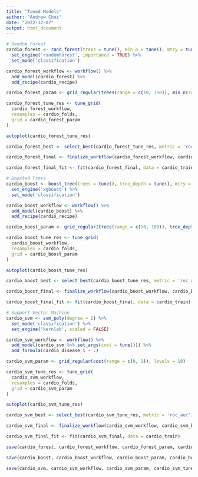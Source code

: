 ```yaml
---
title: "Tuned Models"
author: "Andrew Choi"
date: "2022-12-07"
output: html_document
---
```


```r

# Random Forest
cardio_forest <- rand_forest(trees = tune(), min_n = tune(), mtry = tune()) %>%
  set_engine('randomForest', importance = TRUE) %>%
  set_mode('classification')

cardio_forest_workflow <- workflow() %>%
  add_model(cardio_forest) %>%
  add_recipe(cardio_recipe)

cardio_forest_param <- grid_regular(trees(range = c(10, 150)), min_n(range = c(1, 40)), mtry(range = c(3, 6)), levels = 10)

cardio_forest_tune_res <- tune_grid(
  cardio_forest_workflow,
  resamples = cardio_folds,
  grid = cardio_forest_param
)

autoplot(cardio_forest_tune_res)

cardio_forest_best <- select_best(cardio_forest_tune_res, metric = 'roc_auc')

cardio_forest_final <- finalize_workflow(cardio_forest_workflow, cardio_forest_best)

cardio_forest_final_fit <- fit(cardio_forest_final, data = cardio_train)

```

```r

# Boosted Trees
cardio_boost <- boost_tree(trees = tune(), tree_depth = tune(), mtry = tune()) %>%
  set_engine('xgboost') %>%
  set_mode('classification')

cardio_boost_workflow <- workflow() %>%
  add_model(cardio_boost) %>%
  add_recipe(cardio_recipe)

cardio_boost_param <- grid_regular(trees(range = c(10, 100)), tree_depth(range = c(4, 7)), mtry(range = c(3, 6)), levels = 10)

cardio_boost_tune_res <- tune_grid(
  cardio_boost_workflow,
  resamples = cardio_folds,
  grid = cardio_boost_param
)

autoplot(cardio_boost_tune_res)

cardio_boost_best <- select_best(cardio_boost_tune_res, metric = 'roc_auc')

cardio_boost_final <- finalize_workflow(cardio_boost_workflow, cardio_boost_best)

cardio_boost_final_fit <- fit(cardio_boost_final, data = cardio_train)

```

```r

# Support Vector Machine
cardio_svm <- svm_poly(degree = 1) %>%
  set_mode('classification') %>%
  set_engine('kernlab', scaled = FALSE)

cardio_svm_workflow <- workflow() %>%
  add_model(cardio_svm %>% set_args(cost = tune())) %>%
  add_formula(cardio_disease_1 ~ .)

cardio_svm_param <- grid_regular(cost(range = c(0, 1)), levels = 10)

cardio_svm_tune_res <- tune_grid(
  cardio_svm_workflow,
  resamples = cardio_folds,
  grid = cardio_svm_param
)

autoplot(cardio_svm_tune_res)

cardio_svm_best <- select_best(cardio_svm_tune_res, metric = 'roc_auc')

cardio_svm_final <- finalize_workflow(cardio_svm_workflow, cardio_svm_best)

cardio_svm_final_fit <- fit(cardio_svm_final, data = cardio_train)

```

```r

save(cardio_forest, cardio_forest_workflow, cardio_forest_param, cardio_forest_tune_res, cardio_forest_best, cardio_forest_final, cardio_forest_final_fit, file = 'Random_Forest_Model.rda')

save(cardio_boost, cardio_boost_workflow, cardio_boost_param, cardio_boost_tune_res, cardio_boost_best, cardio_boost_final, cardio_boost_final_fit, file = 'Boosted_Model.rda')

save(cardio_svm, cardio_svm_workflow, cardio_svm_param, cardio_svm_tune_res, cardio_svm_best, cardio_svm_final, cardio_svm_final_fit, file = 'Support_Vector_Machine_Model.rda')

```